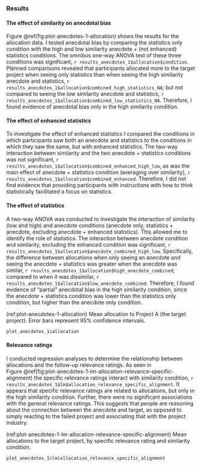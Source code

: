 ### Results {#results-anecdotes-1}

#### The effect of similarity on anecdotal bias

Figure \@ref(fig:plot-anecdotes-1-allocation) shows the results for the
allocation data. I tested anecdotal bias by comparing the statistics only
condition with the high and low similarity anecdote + (not enhanced) statistics
conditions. The omnibus one-way ANOVA test of these three conditions was
significant, `r results_anecdotes_1$allocation$condition`. Planned comparisons
revealed that participants allocated more to the target project when seeing only
statistics than when seeing the high similarity anecdote and statistics,
`r results_anecdotes_1$allocation$combined_high_statistics_NA`; but not compared
to seeing the low similarity anecdote and statistics,
`r results_anecdotes_1$allocation$combined_low_statistics_NA`. Therefore, I
found evidence of anecdotal bias only in the high similarity condition.

#### The effect of enhanced statistics

To investigate the effect of enhanced statistics I compared the conditions in
which participants saw both an anecdote and statistics to the conditions in
which they saw the same, but with enhanced statistics. The two-way interaction
between similarity and the two anecdote + statistics conditions was not
significant, `r results_anecdotes_1$allocation$combined_enhanced_high_low`, as
was the main effect of anecdote + statistics condition (averaging over
similarity), `r results_anecdotes_1$allocation$combined_enhanced`. Therefore, I
did not find evidence that providing participants with instructions with how to
think statistically facilitated a focus on statistics.

#### The effect of statistics

A two-way ANOVA was conducted to investigate the interaction of similarity (low
and high) and anecdote conditions (anecdote only, statistics + anecdote,
excluding anecdote + enhanced statistics). This allowed me to identify the role
of statistics. The interaction between anecdote condition and similarity,
excluding the enhanced condition was significant,
`r results_anecdotes_1$allocation$anecdote_combined_high_low`. Specifically, the
difference between allocations when only seeing an anecdote and seeing the
anecdote + statistics was greater when the anecdote was similar,
`r results_anecdotes_1$allocation$high_anecdote_combined`; compared to when it
was dissimilar, `r results_anecdotes_1$allocation$low_anecdote_combined`.
Therefore, I found evidence of "partial" anecdotal bias in the high similarity
condition, since the anecdote + statistics condition was lower than the
statistics only condition, but higher than the anecdote only condition.

(ref:plot-anecdotes-1-allocation) Mean allocation to Project A (the target project). Error bars represent 95% confidence intervals.

```r
plot_anecdotes_1$allocation
```

#### Relevance ratings

I conducted regression analyses to determine the relationship between
allocations and the follow-up relevance ratings. As seen in
Figure \@ref(fig:plot-anecdotes-1-lm-allocation-relevance-specific-alignment)
the specific relevance ratings interact with similarity condition,
`r results_anecdotes_1$lm$allocation_relevance_specific_alignment`. It appears
that specific relevance ratings are related to allocations, but only in the high
similarity condition. Further, there were no significant associations with the
general relevance ratings. This suggests that people are reasoning about the
connection between the anecdote and target, as opposed to simply reacting to the
failed project and associating that with the project industry.

(ref:plot-anecdotes-1-lm-allocation-relevance-specific-alignment) Mean allocations to the target project, by specific relevance rating and similarity condition.

```r
plot_anecdotes_1$lm$allocation_relevance_specific_alignment
```

